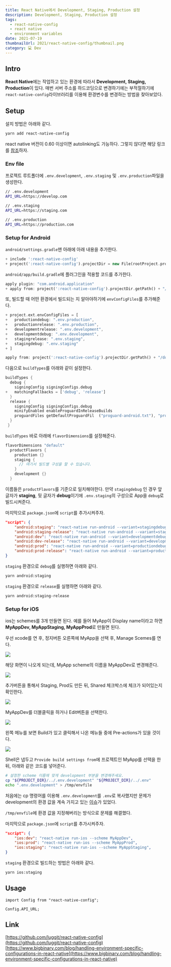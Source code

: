 ```yaml
---
title: React Native에서 Development, Staging, Production 설정
description: Development, Staging, Production 설정
tags:
  - react-native-config
  - react native
  - environment variables
date: 2021-07-19
thumbnailUrl: 2021/react-native-config/thumbnail.png
category: 💻 Dev
---
```


## Intro

**React Native**에는 작업하고 있는 환경에 따라서 **Development, Staging, Production**이 있다. 매번 서버 주소를 하드코딩으로 변경하기에는 부적절하기에 `react-native-config`라이브러리를 이용해 환경변수를 변경하는 방법을 찾아보았다.

## Setup

설치 방법은 아래와 같다.

```bash
yarn add react-native-config
```

react native 버전이 0.60 이상이면 autolinking도 가능하다. 그렇지 않다면 해당 링크를 [참조](https://github.com/luggit/react-native-config#setup)하자.

### Env file

프로젝트 루트폴더에 `.env.development`, `.env.staging` 및 `.env.production`파일을 생성한다.

```bash
// .env.development
API_URL=https://develop.com

// .env.staging
API_URL=https://staging.com

// .env.production
API_URL=https://production.com
```

### Setup for Android

`android/settings.gradle`맨 아래에 아래 내용을 추가한다.

```dart
+ include ':react-native-config'
+ project(':react-native-config').projectDir = new File(rootProject.projectDir, '../node_modules/react-native-config/android')
```

`android/app/build.gradle`에 플러그인을 적용할 코드를 추가한다.

```dart
apply plugin: "com.android.application"
+ apply from: project(':react-native-config').projectDir.getPath() + "/dotenv.gradle"
```

또, 빌드할 때 어떤 환경에서 빌드되는 지 알아야하기에 `envConfigFiles`를 추가해준다.

```dart
+ project.ext.envConfigFiles = [
+   productiondebug: ".env.production",
+   productionrelease: ".env.production",
+   developmentrelease: ".env.development",
+   developmentdebug: ".env.development",
+   stagingrelease: ".env.staging",
+   stagingdebug: ".env.staging"
+ ]

apply from: project(':react-native-config').projectDir.getPath() + "/dotenv.gradle"
```

다음으로 `buildTypes`를 아래와 같이 설정한다.

```dart
buildTypes {
  debug {
    signingConfig signingConfigs.debug
+   matchingFallbacks = ['debug', 'release']
  }
  release {
    signingConfig signingConfigs.debug
    minifyEnabled enableProguardInReleaseBuilds
    proguardFiles getDefaultProguardFil  ("proguard-android.txt"), "proguard-rules  pro"
  }
 }
```

`buildTypes` 바로 아래에 `flavorDimensions`를 설정해준다.

```dart
flavorDimensions "default"
  productFlavors {
    production {}
    staging {
      // 여기서 빌드별 구성을 할 수 있습니다.
    }
    development {}
  }
```

이름들은 `productFlavors`를 기준으로 일치해야한다. 만약 `stagingdebug` 인 경우 앞글자가 **staging**, 뒷 글자가 **debug**이기에 `.env.staging`의 구성으로 App을 `debug`로 빌드시켜준다.

마지막으로 `package.json`에 `script`를 추가시켜주자.

```json
"script": {
	"android:staging": "react-native run-android --variant=stagingdebug",
	"android:staging-release": "react-native run-android --variant=stagingrelease",
	"android:dev": "react-native run-android --variant=developmentdebug",
	"android:dev-release": "react-native run-android --variant=developmentrelease",
	"android:prod": "react-native run-android --variant=productiondebug",
	"android:prod-release": "react-native run-android --variant=productionrelease",
}
```

`staging` 환경으로 `debug`를 실행하면 아래와 같다.

```bash
yarn android:staging
```

`staging` 환경으로 `release`를 실행하면 아래와 같다.

```bash
yarn android:staging-release
```

### Setup for iOS

ios는 schemes를 3개 만들면 된다. 예를 들어 MyApp이 Display name이라고 하면 **MyAppDev, MyAppStaging, MyAppProd**로 만들면 된다.

우선 xcode를 연 후, 정지버튼 오른쪽에 MyApp을 선택 후, Manage Scemes를 연다.

![](https://images.velog.io/images/heumheum2/post/9605bc75-93e4-4dcb-bc98-5e339befb28e/image.png)

해당 화면이 나오게 되는데, MyApp scheme의 이름을 MyAppDev로 변경해준다.

![](https://images.velog.io/images/heumheum2/post/f9076806-24f1-4fc6-895c-630a3956eb1e/image.png)

추가버튼을 통해서 Staging, Prod도 만든 뒤, Shared 체크박스에 체크가 되어있는지 확인한다.

![](https://images.velog.io/images/heumheum2/post/1a41b4d7-ad4b-4b26-a197-b99837d15342/image.png)

MyAppDev를 더블클릭을 하거나 Edit버튼을 선택한다.

![](https://images.velog.io/images/heumheum2/post/5814578a-7600-4324-97e2-3bf964e91ddc/image.png)

왼쪽 메뉴를 보면 Build가 있고 클릭해서 나온 메뉴들 중에 Pre-actions가 있을 것이다.

![](https://images.velog.io/images/heumheum2/post/61849273-0440-4c4e-b0eb-2509a2621717/image.png)

Shell은 냅두고 `Provide build settings from`에 프로젝트인 MyApp를 선택을 한 뒤, 아래와 같은 코드를 넣어준다.

```bash
# 설정한 scheme 이름에 맞게 development 부분을 변경해주세요.
cp "${PROJECT_DIR}/../.env.development" "${PROJECT_DIR}/../.env"
echo ".env.development" > /tmp/envfile
```

처음에는 cp 명령어를 이용해 `.env.development`를 `.env`로 복사했지만 문제가 development의 환경 값을 계속 가지고 있는 [이슈](https://github.com/luggit/react-native-config/issues/511)가 있었다.

`/tmp/envfile`에 환경 값을 지정해버리는 방식으로 문제를 해결했다.

마지막으로 `package.json`에 `script`를 추가시켜주자.

```json
"script": {
	"ios:dev": "react-native run-ios --scheme MyAppDev",
	"ios:prod": "react-native run-ios --scheme MyAppProd",
	"ios:staging": "react-native run-ios --scheme MyAppStaging",
}
```

`staging` 환경으로 빌드하는 방법은 아래와 같다.

```bash
yarn ios:staging
```

## Usage

```tsx
import Config from "react-native-config";

Config.API_URL;
```

## Link

[https://github.com/luggit/react-native-config](https://github.com/luggit/react-native-config)
[https://www.bigbinary.com/blog/handling-environment-specific-configurations-in-react-native](https://www.bigbinary.com/blog/handling-environment-specific-configurations-in-react-native)
